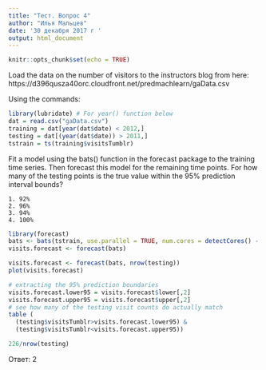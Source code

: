 ```yaml
---
title: "Тест. Вопрос 4"
author: "Илья Мальцев"
date: '30 декабря 2017 г '
output: html_document
---
```


```r
knitr::opts_chunk$set(echo = TRUE)
```

Load the data on the number of visitors to the instructors blog from here:
https://d396qusza40orc.cloudfront.net/predmachlearn/gaData.csv

Using the commands:

```r
library(lubridate) # For year() function below
dat = read.csv("gaData.csv")
training = dat[year(dat$date) < 2012,]
testing = dat[(year(dat$date)) > 2011,]
tstrain = ts(training$visitsTumblr)
```

Fit a model using the bats() function in the forecast package to the training time series. Then forecast this model for the remaining time points. For how many of the testing points is the true value within the 95% prediction interval bounds?

    1. 92%
    2. 96%
    3. 94%
    4. 100%

```r
library(forecast)
bats <- bats(tstrain, use.parallel = TRUE, num.cores = detectCores() - 1)
visits.forecast <- forecast(bats)
```

```r
visits.forecast <- forecast(bats, nrow(testing))
plot(visits.forecast)
```

```r
# extracting the 95% prediction boundaries
visits.forecast.lower95 = visits.forecast$lower[,2]
visits.forecast.upper95 = visits.forecast$upper[,2]
# see how many of the testing visit counts do actually match
table ( 
  (testing$visitsTumblr>visits.forecast.lower95) & 
  (testing$visitsTumblr<visits.forecast.upper95))
```

```r
226/nrow(testing)
```

Ответ: 2
